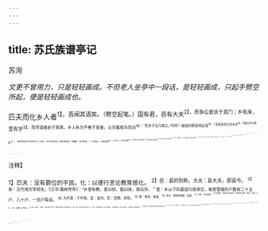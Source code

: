 ```yaml
---
---
---
```

title: 苏氏族谱亭记
---



苏洵

*文更不曾用力，只是轻轻画成。不但老人坐亭中一段话，是轻轻画成，只起手劈空所起，便是轻轻画成也。*

匹夫而化乡人者<sup>1】，吾闻其语矣。（劈空起笔。）国有君，邑有大夫<sup>2】，而争讼者诉于其门；乡有庠，里有学<sup>3】，而学道者赴于其家。乡人有为不善于室者，父兄辄相与恐曰<sup>4】：“吾夫子无乃闻之。”呜呼！彼独何修而得此哉<sup>5】？意者其积之有本末<sup>6】，而施之有次第耶<sup>7】！（即起笔所称“匹夫而化乡人”者也，早已写得如活。看他带描写，带唱叹，真好笔墨。）
今吾族人，犹有服者<sup>8】，不过百人。而岁时蜡社<sup>9】，不能相与尽其欢欣爱洽，稍远者至不相往来<sup>19】，是无以示吾乡党邻里也<sup>11】，乃作《苏氏族谱》，立亭于高祖墓茔之西南而刻石焉<sup>12】。（径入题，更不连带上段，恰如说过一遍便休。）既而告之曰：“凡在此者<sup>13】，（“此”，谱也。）死必赴<sup>19】，冠、娶妻必告<sup>15】。少而孤，则老者字之<sup>16】；贫而无归<sup>17】，则富者收之。而不然者<sup>18】，族人之所共请让也<sup>19】。”
岁正月，相与拜葵于基下<sup>2】。（只是族人申约数段，却将末一段放长，遂成一篇文字。）既奠，则坐于亭。其老者顾少者而叹曰：“是不及见吾乡邻风俗之美矣！（写得如闻之。）自吾少时，见有为不义者，则众相与疾之<sup>20】，如见怪物焉，栗焉而不宁<sup>2】。（如闻之。）其后，少衰也，犹相与笑之<sup>2】。（如闻之。）今也，则相与安之尔<sup>20】，是起于某人也。（如闻之。将风俗升降，只用两三语在口中闲闲说出，妙甚！）夫某人者，是乡之人望人也<sup>2】，而大乱吾俗焉。是故其诱人也速，其为害也深。（重提某是望人，如有所指。先总恨，下细开。）自斯人之逐其兄之遗孤子而不
郎也®，而骨肉之恩薄；（一。）自斯人之多取其先人之赀田而欺其诸孤子也，而孝悌之行缺<sup>20】；（二。）自斯人之为其诸孤子之所讼也<sup>2】，而礼义之节废；（三。）自斯人之以妾加其妻也<sup>3】，而嫡庶之别混3；（四。）自斯人之笃于声色<sup>2】，而父子杂处灌哗不严也<sup>3】，而闺门之政乱；（五。）自斯人之渎财无厌、惟富者之为贤也，而廉耻之路塞。（六。）此六行者，（总束一句面后下。）吾往时所谓大惭而不容者也<sup>5】。今无知之人皆曰：＇其人何人也，犹且为之！（真有之。可痛可恨！）其舆马赫奕<sup>3】，婢妾靓丽<sup>17】，足以荡惑里巷之小人；（一。）其官爵货力<sup>8】，足以摇动府县；（二。）其矫作修饰言语<sup>3】，足以欺罔君子<sup>20】，（三。看他六段后又写三段。）是州里之大盗也。（亦总束一句面后下。）吾不敢以告乡人，而私以戒族人焉<sup>4】。仿佛于斯人之一节者®，愿无过吾门也。”（看他如此折笔，挽到族中来。）
予闻之，惧而请书焉。老人曰：“书其事而阙其姓名<sup>13】3，使他人观之，则不知其为谁；而夫人之观之<sup>14】，则面热内惭，汗出而食不下也。且无彰之，庶其有悔乎？”予曰：“然。”乃记之。（“而夫人观之”句以下，转笔偶误。只应云：“而吾之族人观之，则怵惕战悼，惟恐或有其一，以大累我同谱”云云。）

<sup>注释】

<sup>1】匹夫：没有爵位的平民。化：以德行言论教育感化。
<sup>2】邑：县的别称。大夫：县大夫，即县令。
<sup>3】庠：古代地方学校名。《汉书·儒林传序》：“乡里有教，夏曰校，殷曰庠，周曰序。＂里：乡以下的基层行政单位，每里管辖的户数有二十五户、八十户、一百户等说。
<sup>4】为不善：干坏事。室：室内。恐：恐惧、担忧。
<sup>5】修：修养、修身。
<sup>6】本末：事物的根源、结局。
<sup>7】次第：先后顺序。
<sup>8】有服者：指血缘关系密切，按丧制在五服（斩衰、齐衰、大功、小功、缌麻）之内的人。
<sup>9】蜡（zhà乍）：蜡祭。《周礼·夏官·罗氏》“蜡则作罗襦”注引郑司农云：“蜡，谓十二月大祭万物也。”社：社日。立春后第五个戊日为春社，立秋后第五个戊日为秋社，均为祭祀土神的日子。
<sup>10】稍远者：指血缘关系相对来说是较疏远的人。
<sup>11】示：示范。乡党：周制以一万二千五百户为乡，以五百户为党。后亦泛指乡里。
<sup>12】高祖：曾祖父的父亲。
<sup>13】此；指《苏氏族谱》。14死必赴：凡是族人去世，一定要去吊唁、服丧。
<sup>15】冠：古代男子年二十岁举行加冠之仪式。告：告诉、告知。
<sup>16】少而孤：年幼即丧父的人。字之：养育他。字，养育。
<sup>17】无归：无家可归。
<sup>18】不然者：不这样去做的人。
<sup>19】诮让：谴贵、斥责。
<sup>20】奠：祭奠。
<sup>21】疾：厌恶、憎恨。
<sup>22】栗：惧怕。不宁：心里不安宁。
<sup>23】衰：这里指风俗的衰败。笑：嘲弄讥笑。
<sup>24】相与安之：指对不义行为不闻不问，与有不义行为的人平安相处。
<sup>25】望人：有名望的人。望，声望。
<sup>26】邮：关怀、周济。邺，同“恤”。
<sup>27】先人之赀（zǐ资）田：祖上的钱财、田地。赀，同“资”。
<sup>28】孝悌（tì替）：儒家所提倡的一种道德。孝，孝顺父母。悌，顺从兄长。
<sup>29】讼：争讼、告状。
<sup>30】加：这里是凌驾的意思。
<sup>31】嫡：原配妻子。庶：这里指妾。
<sup>32】笃于声色：沉溺于歌舞、女色。
<sup>33】谌哗：通“喧哗”。
<sup>34】读（dù独）：通“黩”，贪污的意思。《左传·昭公十三年》：“渎财无厌。”货：财物。
<sup>35】不容：不能容忍。
<sup>36】舆马：车马。赫奕：显耀盛大的样子。
<sup>37】靓（jìng静）困：用脂粉装饰得十分美丽。
<sup>38】货力：财力。
<sup>39】矫：假托。修饰言语：假话。
<sup>40】欺罔：欺骗蒙蔽。
<sup>41】乡人：一乡之人。族人：一族之人。
<sup>42】仿佛：类似。
<sup>43】阙：通“缺”。
<sup>44】夫人：那个人。夫，彼。